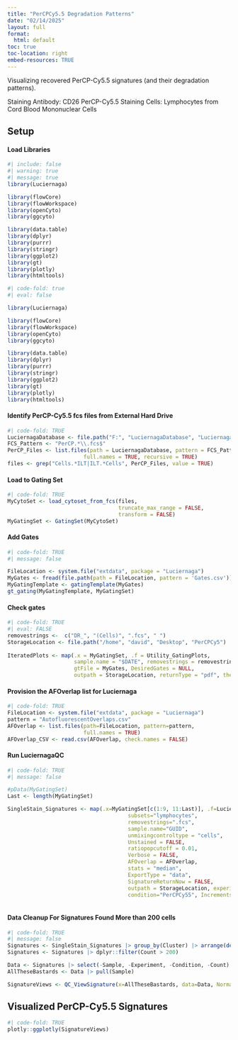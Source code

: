 ```yaml
---
title: "PerCPCy5.5 Degradation Patterns"
date: "02/14/2025"
layout: full
format:
  html: default
toc: true
toc-location: right
embed-resources: TRUE
---
```


Visualizing recovered PerCP-Cy5.5 signatures (and their degradation patterns).

Staining Antibody: CD26 PerCP-Cy5.5
Staining Cells: Lymphocytes from Cord Blood Mononuclear Cells


## Setup

#### Load Libraries
```r
#| include: false
#| warning: true
#| message: true
library(Luciernaga)

library(flowCore)
library(flowWorkspace)
library(openCyto)
library(ggcyto) 

library(data.table)
library(dplyr)
library(purrr) 
library(stringr)
library(ggplot2)
library(gt)
library(plotly)
library(htmltools)
```

```r
#| code-fold: true
#| eval: false

library(Luciernaga)

library(flowCore)
library(flowWorkspace)
library(openCyto)
library(ggcyto) 

library(data.table)
library(dplyr)
library(purrr) 
library(stringr)
library(ggplot2)
library(gt)
library(plotly)
library(htmltools)
```

#### Identify PerCP-Cy5.5 fcs files from External Hard Drive

```r
#| code-fold: TRUE
LuciernagaDatabase <- file.path("F:", "LuciernagaDatabase", "LuciernagaInputs")
FCS_Pattern <- "PerCP.*\\.fcs$"
PerCP_Files <- list.files(path = LuciernagaDatabase, pattern = FCS_Pattern,
                        full.names = TRUE, recursive = TRUE)
files <- grep("Cells.*ILT|ILT.*Cells", PerCP_Files, value = TRUE)
```

#### Load to Gating Set
```r
#| code-fold: TRUE
MyCytoSet <- load_cytoset_from_fcs(files, 
                                   truncate_max_range = FALSE, 
                                   transform = FALSE)
MyGatingSet <- GatingSet(MyCytoSet)
```

#### Add Gates
```r
#| code-fold: TRUE
#| message: false

FileLocation <- system.file("extdata", package = "Luciernaga")
MyGates <- fread(file.path(path = FileLocation, pattern = 'Gates.csv'))
MyGatingTemplate <- gatingTemplate(MyGates)
gt_gating(MyGatingTemplate, MyGatingSet)
```


#### Check gates
```r
#| code-fold: TRUE
#| eval: FALSE
removestrings <-  c("DR_", "(Cells)", ".fcs", " ")
StorageLocation <- file.path("/home", "david", "Desktop", "PerCPCy5")
  
IteratedPlots <- map(.x = MyGatingSet, .f = Utility_GatingPlots, 
                     sample.name = "$DATE", removestrings = removestrings,
                     gtFile = MyGates, DesiredGates = NULL,
                     outpath = StorageLocation, returnType = "pdf", therows=3, thecolumns=2)
```

#### Provision the AFOverlap list for Luciernaga
```r
#| code-fold: TRUE
FileLocation <- system.file("extdata", package = "Luciernaga")
pattern = "AutofluorescentOverlaps.csv"
AFOverlap <- list.files(path=FileLocation, pattern=pattern,
                        full.names = TRUE)
AFOverlap_CSV <- read.csv(AFOverlap, check.names = FALSE)
```

#### Run LuciernagaQC
```r
#| code-fold: TRUE
#| message: false

#pData(MyGatingSet)
Last <- length(MyGatingSet)

SingleStain_Signatures <- map(.x=MyGatingSet[c(1:9, 11:Last)], .f=Luciernaga_QC ,
                                      subsets="lymphocytes",
                                      removestrings=".fcs",
                                      sample.name="GUID",
                                      unmixingcontroltype = "cells",
                                      Unstained = FALSE,
                                      ratiopopcutoff = 0.01,
                                      Verbose = FALSE,
                                      AFOverlap = AFOverlap, 
                                      stats = "median",
                                      ExportType = "data",
                                      SignatureReturnNow = FALSE,
                                      outpath = StorageLocation, experiment="ILTs",
                                      condition="PerCPCy55", Increments=0.1) |> bind_rows()
                                
```

#### Data Cleanup For Signatures Found More than 200 cells
```r
#| code-fold: TRUE
#| message: false
Signatures <- SingleStain_Signatures |> group_by(Cluster) |> arrange(desc(Count)) |> slice(1) %>% ungroup()
Signatures <- Signatures |> dplyr::filter(Count > 200)

Data <- Signatures |> select(-Sample, -Experiment, -Condition, -Count) |> rename(Sample=Cluster)
AllTheseBastards <- Data |> pull(Sample)

SignatureViews <- QC_ViewSignature(x=AllTheseBastards, data=Data, Normalize=TRUE)
```

## Visualized PerCP-Cy5.5 Signatures
```r
#| code-fold: TRUE
plotly::ggplotly(SignatureViews)
```

